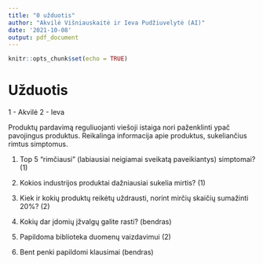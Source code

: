 ```yaml
---
title: "0 užduotis"
author: "Akvilė Višniauskaitė ir Ieva Pudžiuvelytė (AI)"
date: '2021-10-08'
output: pdf_document
---
```


```r
knitr::opts_chunk$set(echo = TRUE)
```

# Užduotis

1 - Akvilė
2 - Ieva

Produktų pardavimą reguliuojanti viešoji istaiga nori paženklinti ypač 
pavojingus produktus.
Reikalinga informacija apie produktus, sukeliančius rimtus simptomus.

1. Top 5 "rimčiausi" (labiausiai neigiamai sveikatą paveikiantys) simptomai? (1)
2. Kokios industrijos produktai dažniausiai sukelia mirtis? (1)
3. Kiek ir kokių produktų reikėtų uždrausti, norint mirčių skaičių sumažinti 
   20%? (2)
4. Kokių dar įdomių įžvalgų galite rasti? (bendras)

5. Papildoma biblioteka duomenų vaizdavimui (2)
6. Bent penki papildomi klausimai (bendras)

```r

```
